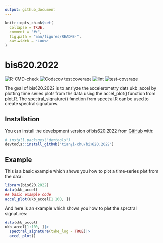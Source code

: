 ```yaml
---
output: github_document
---
```


<!-- README.md is generated from README.Rmd. Please edit that file -->

```r
knitr::opts_chunk$set(
  collapse = TRUE,
  comment = "#>",
  fig.path = "man/figures/README-",
  out.width = "100%"
)
```

# bis620.2022

<!-- badges: start -->
[![R-CMD-check](https://github.com/tianyi-chu/bis620.2022/actions/workflows/R-CMD-check.yaml/badge.svg)](https://github.com/tianyi-chu/bis620.2022/actions/workflows/R-CMD-check.yaml)
[![Codecov test coverage](https://codecov.io/gh/tianyi-chu/bis620.2022/branch/main/graph/badge.svg)](https://app.codecov.io/gh/tianyi-chu/bis620.2022?branch=main)
[![lint](https://github.com/tianyi-chu/bis620.2022/actions/workflows/lint.yaml/badge.svg)](https://github.com/tianyi-chu/bis620.2022/actions/workflows/lint.yaml)
[![test-coverage](https://github.com/tianyi-chu/bis620.2022/actions/workflows/test-coverage.yaml/badge.svg)](https://github.com/tianyi-chu/bis620.2022/actions/workflows/test-coverage.yaml)
<!-- badges: end -->

The goal of bis620.2022 is to analyze the accelerometry data ukb_accel by plotting time series plots from the data using the accel_plot() function from plot.R. The spectral_signature() function from spectral.R can be used to create spectral signatures. 

## Installation

You can install the development version of bis620.2022 from [GitHub](https://github.com/) with:

``` r
# install.packages("devtools")
devtools::install_github("tianyi-chu/bis620.2022")
```

## Example

This is a basic example which shows you how to plot a time-series plot from the data:

```r
library(bis620.2022)
data(ukb_accel)
## basic example code
accel_plot(ukb_accel[1:100, ])
```

And here is an example which shows you how to plot the spectral signatures:
```r
data(ukb_accel)
ukb_accel[1:100, ]|>
  spectral_signature(take_log = TRUE)|>
  accel_plot()
```
